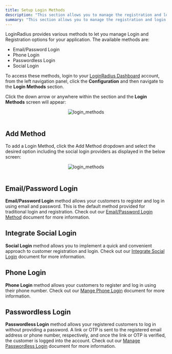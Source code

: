```yaml
---
title: Setup Login Methods
description: "This section allows you to manage the registration and login options for your application."
summary: "This section allows you to manage the registration and login options for your application."
---
```




LoginRadius provides various methods to let you manage Login and Registration options for your application. The available methods are:

- Email/Password Login
- Phone Login
- Passwordless Login
- Social Login

To access these methods, login to your [LoginRadius Dashboard](https://dashboard.loginradius.com/dashboard) account, from the left navigation panel, click the **Configuration** and then navigate to the **Login Methods** section. 

Click the down arrow or anywhere within the section and the **Login Methods** screen will appear:

<div style="text-align:center">
  <img src="../assets/howto/implement-social-login/login-methods.png" alt="login_methods" />
</div>
<br/>

## Add Method
To add a Login Method, click the Add Method dropdown and select the desired option including the social login providers as displayed in the below screen:

<div style="text-align:center">
  <img src="../assets/howto/setup-login-methods/add-method.png" alt="login_methods" />
</div>
<br/>

## Email/Password Login
**Email/Password Login** method allows your customers to register and log in using email and password. This is the default method provided for traditional login and registration. Check out our [Email/Password Login Method](/howto/manage-email-password-login/) document for more information.

## Integrate Social Login
**Social Login** method allows you to implement a quick and convenient approach to customer registration and login. Check out our [Integrate Social Login](/howto/social-login/) document for more information.

## <Pro>Phone Login </Pro>
**Phone Login** method allows your customers to register and log in using their phone number. Check out our [Mange Phone Login](/howto/manage-phone-login/) document for more information.

## <Pro> Passwordless Login </Pro>
**Passwordless Login** method allows your registered customers to log in without providing a password. A link or OTP is sent to the registered email address or phone number, respectively, and once the link or OTP is verified, the customer is logged into the account. Check out our [Manage Passwordless Login](/howto/manage-passwordless-login/) document for more information.

